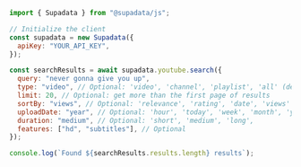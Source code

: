```js Node
import { Supadata } from "@supadata/js";

// Initialize the client
const supadata = new Supadata({
  apiKey: "YOUR_API_KEY",
});

const searchResults = await supadata.youtube.search({
  query: "never gonna give you up",
  type: "video", // Optional: 'video', 'channel', 'playlist', 'all' (default 'all')
  limit: 20, // Optional: get more than the first page of results
  sortBy: "views", // Optional: 'relevance', 'rating', 'date', 'views'
  uploadDate: "year", // Optional: 'hour', 'today', 'week', 'month', 'year'
  duration: "medium", // Optional: 'short', 'medium', 'long',
  features: ["hd", "subtitles"], // Optional
});

console.log(`Found ${searchResults.results.length} results`);
```
